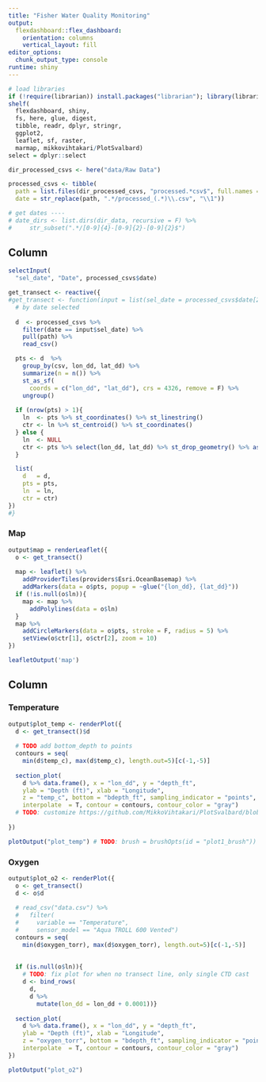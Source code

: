 ```yaml
---
title: "Fisher Water Quality Monitoring"
output:
  flexdashboard::flex_dashboard:
    orientation: columns
    vertical_layout: fill
editor_options:
  chunk_output_type: console
runtime: shiny
---
```


```r
# load libraries
if (!require(librarian)) install.packages("librarian"); library(librarian)
shelf(
  flexdashboard, shiny,
  fs, here, glue, digest,
  tibble, readr, dplyr, stringr,
  ggplot2,
  leaflet, sf, raster,
  marmap, mikkovihtakari/PlotSvalbard)
select = dplyr::select

dir_processed_csvs <- here("data/Raw Data")

processed_csvs <- tibble(
  path = list.files(dir_processed_csvs, "processed.*csv$", full.names = T),
  date = str_replace(path, ".*/processed_(.*)\\.csv", "\\1"))

# get dates ----
# date_dirs <- list.dirs(dir_data, recursive = F) %>% 
#     str_subset(".*/[0-9]{4}-[0-9]{2}-[0-9]{2}$")
```

Column {.tabset data-width=650}
-----------------------------------------------------------------------

```r
selectInput(
  "sel_date", "Date", processed_csvs$date)
```

```r
get_transect <- reactive({
#get_transect <- function(input = list(sel_date = processed_csvs$date[2])){
  # by date selected
  
  d  <- processed_csvs %>% 
    filter(date == input$sel_date) %>% 
    pull(path) %>% 
    read_csv()

  pts <- d  %>%
    group_by(csv, lon_dd, lat_dd) %>% 
    summarize(n = n()) %>% 
    st_as_sf(
      coords = c("lon_dd", "lat_dd"), crs = 4326, remove = F) %>% 
    ungroup()
  
  if (nrow(pts) > 1){
    ln  <- pts %>% st_coordinates() %>% st_linestring()
    ctr <- ln %>% st_centroid() %>% st_coordinates()
  } else {
    ln  <- NULL
    ctr <- pts %>% select(lon_dd, lat_dd) %>% st_drop_geometry() %>% as.numeric()
  }

  list(
    d   = d,
    pts = pts,
    ln  = ln,
    ctr = ctr)
})
#}
```


### Map

```r
output$map = renderLeaflet({
  o <- get_transect()
  
  map <- leaflet() %>% 
    addProviderTiles(providers$Esri.OceanBasemap) %>% 
    addMarkers(data = o$pts, popup = ~glue("{lon_dd}, {lat_dd}"))
  if (!is.null(o$ln)){
    map <- map %>% 
      addPolylines(data = o$ln)
  }
  map %>% 
    addCircleMarkers(data = o$pts, stroke = F, radius = 5) %>% 
    setView(o$ctr[1], o$ctr[2], zoom = 10)
})

leafletOutput('map')
```

Column {data-width=350}
-----------------------------------------------------------------------

### Temperature

```r
output$plot_temp <- renderPlot({
  d <- get_transect()$d
  
  # TODO add bottom_depth to points
  contours = seq(
    min(d$temp_c), max(d$temp_c), length.out=5)[c(-1,-5)]
  
  section_plot(
    d %>% data.frame(), x = "lon_dd", y = "depth_ft", 
    ylab = "Depth (ft)", xlab = "Longitude",
    z = "temp_c", bottom = "bdepth_ft", sampling_indicator = "points",
    interpolate  = T, contour = contours, contour_color = "gray")
  # TODO: customize https://github.com/MikkoVihtakari/PlotSvalbard/blob/master/R/section_plot.R
  
})

plotOutput("plot_temp") # TODO: brush = brushOpts(id = "plot1_brush")) # brush between plots
```

### Oxygen

```r
output$plot_o2 <- renderPlot({
  o <- get_transect()
  d <- o$d
  
  # read_csv("data.csv") %>% 
  #   filter(
  #     variable == "Temperature",
  #     sensor_model == "Aqua TROLL 600 Vented")
  contours = seq(
    min(d$oxygen_torr), max(d$oxygen_torr), length.out=5)[c(-1,-5)]
  
  
  if (is.null(o$ln)){
    # TODO: fix plot for when no transect line, only single CTD cast
    d <- bind_rows(
      d,
      d %>% 
        mutate(lon_dd = lon_dd + 0.0001))}
  
  section_plot(
    d %>% data.frame(), x = "lon_dd", y = "depth_ft",
    ylab = "Depth (ft)", xlab = "Longitude",
    z = "oxygen_torr", bottom = "bdepth_ft", sampling_indicator = "points",
    interpolate  = T, contour = contours, contour_color = "gray")
})

plotOutput("plot_o2")
```

